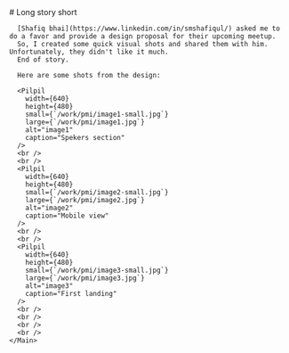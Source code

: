 
<Content>
  <Row center>
    <Main>
      # Long story short
      
      [Shafiq bhai](https://www.linkedin.com/in/smshafiqul/) asked me to do a favor and provide a design proposal for their upcoming meetup. 
      So, I created some quick visual shots and shared them with him. Unfortunately, they didn't like it much. 
      End of story.

      Here are some shots from the design:

      <Pilpil
        width={640}
        height={480}
        small={`/work/pmi/image1-small.jpg`}
        large={`/work/pmi/image1.jpg`}
        alt="image1"
        caption="Spekers section"
      />
      <br />
      <br />
      <Pilpil
        width={640}
        height={480}
        small={`/work/pmi/image2-small.jpg`}
        large={`/work/pmi/image2.jpg`}
        alt="image2"
        caption="Mobile view"
      />
      <br />
      <br />
      <Pilpil
        width={640}
        height={480}
        small={`/work/pmi/image3-small.jpg`}
        large={`/work/pmi/image3.jpg`}
        alt="image3"
        caption="First landing"
      />
      <br />
      <br />
      <br />
      <br />
    </Main>
  </Row>
</Content>